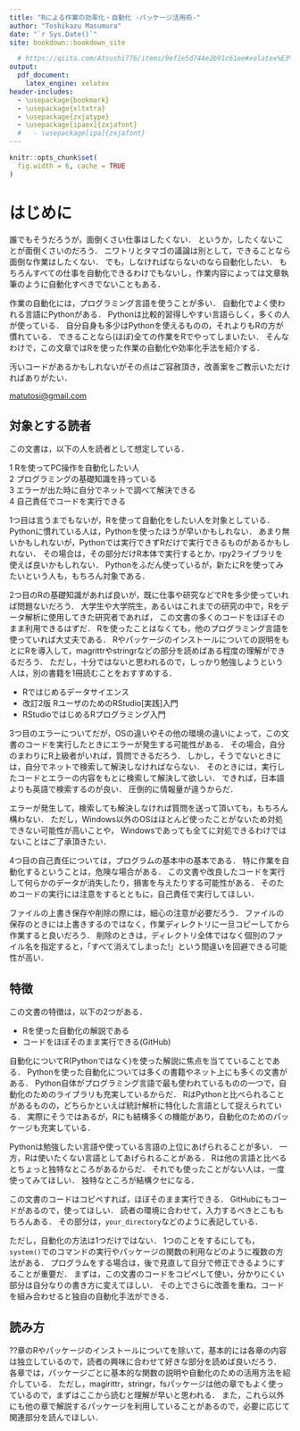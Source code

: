 ```yaml
--- 
title: "Rによる作業の効率化・自動化 -パッケージ活用術-"
author: "Toshikazu Masumura"
date: "`r Sys.Date()`"
site: bookdown::bookdown_site

  # https://qiita.com/Atsushi776/items/9ef1e5d744e2b91c61ee#xelatex%E3%82%92%E7%94%A8%E3%81%84%E3%82%8B%E5%A0%B4%E5%90%88
output:
  pdf_document: 
    latex_engine: xelatex 
header-includes: 
  - \usepackage{bookmark} 
  - \usepackage{xltxtra} 
  - \usepackage{zxjatype} 
  - \usepackage[ipaex]{zxjafont} 
  #   - \usepackage[ipa]{zxjafont} 
---
```


```r
knitr::opts_chunk$set(
  fig.width = 6, cache = TRUE
)
```

# はじめに {-}

誰でもそうだろうが，面倒くさい仕事はしたくない．
というか，したくないことが面倒くさいのだろう．
ニワトリとタマゴの議論は別として，できることなら面倒な作業はしたくない．
でも，しなければならないのなら自動化したい．
もちろんすべての仕事を自動化できるわけでもないし，作業内容によっては文章執筆のように自動化すべきでないこともある．

作業の自動化には，プログラミング言語を使うことが多い．
自動化でよく使われる言語にPythonがある．
Pythonは比較的習得しやすい言語らしく，多くの人が使っている．
自分自身も多少はPythonを使えるものの，それよりもRの方が慣れている．
できることなら(ほぼ)全ての作業をRでやってしまいたい．
そんなわけで，この文章ではRを使った作業の自動化や効率化手法を紹介する．

汚いコードがあるかもしれないがその点はご容赦頂き，改善案をご教示いただければありがたい．

[matutosi\@gmail.com](mailto:matutosi@gmail.com){.email}

## 対象とする読者

この文書は，以下の人を読者として想定している．

1 Rを使ってPC操作を自動化したい人\
2 プログラミングの基礎知識を持っている\
3 エラーが出た時に自分でネットで調べて解決できる\
4 自己責任でコードを実行できる

1つ目は言うまでもないが，Rを使って自動化をしたい人を対象としている．
Pythonに慣れている人は，Pythonを使ったほうが早いかもしれない．
あまり無いかもしれないが，Pythonでは実行できずRだけで実行できるものがあるかもしれない．
その場合は，その部分だけR本体で実行するとか，rpy2ライブラリを使えば良いかもしれない．
Pythonをふだん使っているが，新たにRを使ってみたいという人も，もちろん対象である．

2つ目のRの基礎知識があれば良いが，既に仕事や研究などでRを多少使っていれば問題ないだろう．
大学生や大学院生，あるいはこれまでの研究の中で，Rをデータ解析に使用してきた研究者であれば， この文書の多くのコードをほぼそのまま利用できるはずだ．
Rを使ったことはなくても，他のプログラミング言語を使っていれば大丈夫である．
Rやパッケージのインストールについての説明をもとにRを導入して，magrittrやstringrなどの部分を読めばある程度の理解ができるだろう．
ただし，十分ではないと思われるので，しっかり勉強しようという人は，別の書籍を1冊読むことをおすすめする．

-   Rではじめるデータサイエンス\
-   改訂2版 RユーザのためのRStudio[実践]入門\
-   RStudioではじめるRプログラミング入門

3つ目のエラーについてだが，OSの違いやその他の環境の違いによって，この文書のコードを実行したときにエラーが発生する可能性がある．
その場合，自分のまわりにR上級者がいれば，質問できるだろう．
しかし，そうでないときには，自分でネットで検索して解決しなければならない．
そのときには，実行したコードとエラーの内容をもとに検索して解決して欲しい．
できれば，日本語よりも英語で検索するのが良い．
圧倒的に情報量が違うからだ．

エラーが発生して，検索しても解決しなければ質問を送って頂いても，もちろん構わない．
ただし，Windows以外のOSはほとんど使ったことがないため対処できない可能性が高いことや， Windowsであっても全てに対処できるわけではないことはご了承頂きたい．

4つ目の自己責任については，プログラムの基本中の基本である．
特に作業を自動化するということは，危険な場合がある．
この文書や改良したコードを実行して何らかのデータが消失したり，損害を与えたりする可能性がある．
そのためコードの実行には注意をするとともに，自己責任で実行してほしい．

ファイルの上書き保存や削除の際には，細心の注意が必要だろう．
ファイルの保存のときには上書きするのではなく，作業ディレクトリに一旦コピーしてから作業すると良いだろう．
削除のときは，ディレクトリ全体ではなく個別のファイル名を指定すると，「すべて消えてしまった!」という間違いを回避できる可能性が高い．

## 特徴

この文書の特徴は，以下の2つがある．

-   Rを使った自動化の解説である\
-   コードをほぼそのまま実行できる(GitHub)

自動化についてR(Pythonではなく)を使った解説に焦点を当てていることである．
Pythonを使った自動化については多くの書籍やネット上にも多くの文書がある．
Python自体がプログラミング言語で最も使われているものの一つで，自動化のためのライブラリも充実しているからだ．
RはPythonと比べられることがあるものの，どちらかといえば統計解析に特化した言語として捉えられている．
実際にそうではあるが，Rにも結構多くの機能があり，自動化のためのパッケージも充実している．

Pythonは勉強したい言語や使っている言語の上位にあげられることが多い．
一方，Rは使いたくない言語としてあげられることがある．
Rは他の言語と比べるとちょっと独特なところがあるからだ．
それでも使ったことがない人は，一度使ってみてほしい．
独特なところが結構クセになる．

この文書のコードはコピペすれば，ほぼそのまま実行できる．
GitHubにもコードがあるので，使ってほしい．
読者の環境に合わせて，入力するべきとこももちろんある．
その部分は，`your_directory`などのように表記している．

ただし，自動化の方法は1つだけではない．
1つのことをするにしても，`system()`でのコマンドの実行やパッケージの関数の利用などのように複数の方法がある．
プログラムをする場合は，後で見直して自分で修正できるようにすることが重要だ．
まずは，この文書のコードをコピペして使い，分かりにくい部分は自分なりの書き方に変えてほしい．
その上でさらに改善を重ね，コードを組み合わせると独自の自動化手法ができる．

## 読み方

??章のRやパッケージのインストールについてを除いて，基本的には各章の内容は独立しているので，読者の興味に合わせて好きな部分を読めば良いだろう．
各章では，パッケージごとに基本的な関数の説明や自動化のための活用方法を紹介している．
ただし，magirittr，stringr，fsパッケージは他の章でもよく使っているので，まずはここから読むと理解が早いと思われる．
また，これら以外にも他の章で解説するパッケージを利用していることがあるので，必要に応じて関連部分を読んでほしい．
